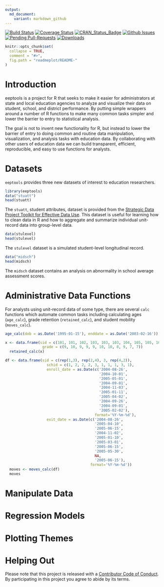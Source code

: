 ```yaml
---
output:
  md_document:
    variant: markdown_github
---
```


[![Build Status](https://travis-ci.org/jknowles/eeptools.png?branch=master)](https://travis-ci.org/jknowles/eeptools)
[![Coverage Status](https://coveralls.io/repos/jknowles/eeptools/badge.svg?branch=master&service=github)](https://coveralls.io/github/jknowles/eeptools?branch=master)
[![CRAN_Status_Badge](http://www.r-pkg.org/badges/version/eeptools)](http://cran.r-project.org/package=eeptools)
[![Github Issues](http://githubbadges.herokuapp.com/jknowles/eeptools/issues.svg)](https://github.com/jknowles/eeptools/issues)
[![Pending Pull-Requests](http://githubbadges.herokuapp.com/jknowles/eeptools/pulls.svg?style=flat)](https://github.com/jknowles/eeptools/pulls)
[![Downloads](http://cranlogs.r-pkg.org/badges/eeptools)](http://cran.rstudio.com/package=eeptools)


<!-- README.md is generated from README.Rmd. Please edit that file -->

```r
knitr::opts_chunk$set(
  collapse = TRUE,
  comment = "#>",
  fig.path = "readmeplot/README-"
)
```

# Introduction

eeptools is a project for R that seeks to make it easier for administrators at 
state and local education agencies to analyze and visualize their data on student, 
school, and district performance. By putting simple wrappers around a number of 
R functions to make many common tasks simpler and lower the barrier to entry to 
statistical analysis.

The goal is not to invent new functionality for R, but instead to lower the 
barrier of entry to doing common and routine data manipulation, visualization, 
and analysis tasks with education data. By collaborating with other users of 
education data we can build transparent, efficient, reproducible, and easy to use 
functions for analysts.

# Datasets

`eeptools` provides three new datasets of interest to education researchers. 

```r
library(eeptools)
data("stuatt")
head(stuatt)
```

The `stuatt`, student attributes, dataset is provided from the [Strategic Data 
Project Toolkit for Effective Data Use](http://sdp.cepr.harvard.edu/toolkit-effective-data-use). 
This dataset is useful for learning how to clean data in R and how to aggregate 
and summarize individual unit-record data into group-level data. 

```r
data(stulevel)
head(stulevel)

```

The `stulevel` dataset is a simulated student-level longitudinal record. 

```r
data("midsch")
head(midsch)

```

The `midsch` dataset contains an analysis on abnormality in school average 
assessment scores. 

# Administrative Data Functions

For analysts using unit-record data of some type, there are several `calc` functions 
which automate common tasks including calculating ages (`age_calc`), 
grade retention (`retained_calc`), and student mobility (`moves_calc`).


```r
age_calc(dob = as.Date('1995-01-15'), enddate = as.Date('2003-02-16'))

```

```r

x <- data.frame(sid = c(101, 101, 102, 103, 103, 103, 104, 105, 105, 106, 106),
                 grade = c(9, 10, 9, 9, 9, 10, 10, 8, 9, 7, 7))
  retained_calc(x)
```



```r

df <- data.frame(sid = c(rep(1,3), rep(2,4), 3, rep(4,2)),
                   schid = c(1, 2, 2, 2, 3, 1, 1, 1, 3, 1),
                   enroll_date = as.Date(c('2004-08-26',
                                           '2004-10-01',
                                           '2005-05-01',
                                           '2004-09-01',
                                           '2004-11-03',
                                           '2005-01-11',
                                           '2005-04-02',
                                           '2004-09-26',
                                           '2004-09-01',
                                           '2005-02-02'),
                                         format='%Y-%m-%d'),
                   exit_date = as.Date(c('2004-08-26',
                                         '2005-04-10',
                                         '2005-06-15',
                                         '2004-11-02',
                                         '2005-01-10',
                                         '2005-03-01',
                                         '2005-06-15',
                                         '2005-05-30',
                                         NA,
                                         '2005-06-15'),
                                       format='%Y-%m-%d'))
  moves <- moves_calc(df)
  moves

```

# Manipulate Data





# Regression Models

# Plotting Themes





# Helping Out

Please note that this project is released with a 
[Contributor Code of Conduct](CONDUCT.md). By participating in this project you 
agree to abide by its terms.